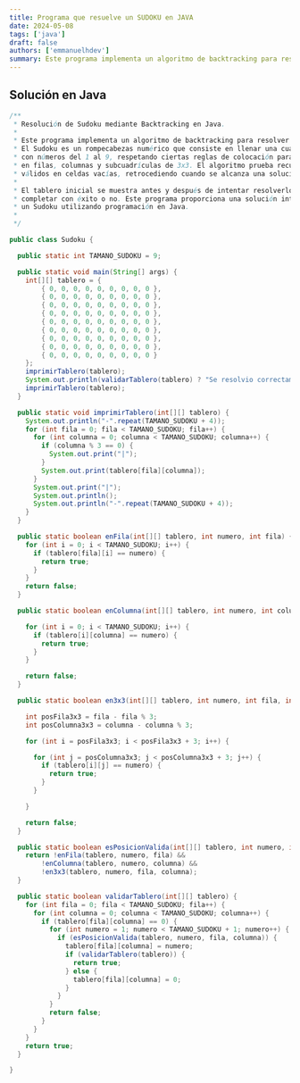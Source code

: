 ```yaml
---
title: Programa que resuelve un SUDOKU en JAVA
date: 2024-05-08
tags: ['java']
draft: false
authors: ['emmanuelhdev']
summary: Este programa implementa un algoritmo de backtracking para resolver un juego de Sudoku
---
```


## Solución en Java

```java
/**
 * Resolución de Sudoku mediante Backtracking en Java.
 *
 * Este programa implementa un algoritmo de backtracking para resolver un juego de Sudoku.
 * El Sudoku es un rompecabezas numérico que consiste en llenar una cuadrícula de 9x9 celdas
 * con números del 1 al 9, respetando ciertas reglas de colocación para evitar repeticiones
 * en filas, columnas y subcuadrículas de 3x3. El algoritmo prueba recursivamente números
 * válidos en celdas vacías, retrocediendo cuando se alcanza una solución inválida.
 *
 * El tablero inicial se muestra antes y después de intentar resolverlo, indicando si se logró
 * completar con éxito o no. Este programa proporciona una solución interactiva para resolver
 * un Sudoku utilizando programación en Java.
 *
 */

public class Sudoku {

  public static int TAMANO_SUDOKU = 9;

  public static void main(String[] args) {
    int[][] tablero = {
        { 0, 0, 0, 0, 0, 0, 0, 0, 0 },
        { 0, 0, 0, 0, 0, 0, 0, 0, 0 },
        { 0, 0, 0, 0, 0, 0, 0, 0, 0 },
        { 0, 0, 0, 0, 0, 0, 0, 0, 0 },
        { 0, 0, 0, 0, 0, 0, 0, 0, 0 },
        { 0, 0, 0, 0, 0, 0, 0, 0, 0 },
        { 0, 0, 0, 0, 0, 0, 0, 0, 0 },
        { 0, 0, 0, 0, 0, 0, 0, 0, 0 },
        { 0, 0, 0, 0, 0, 0, 0, 0, 0 }
    };
    imprimirTablero(tablero);
    System.out.println(validarTablero(tablero) ? "Se resolvio correctamente" : "No se pudo resolver");
    imprimirTablero(tablero);
  }

  public static void imprimirTablero(int[][] tablero) {
    System.out.println("-".repeat(TAMANO_SUDOKU + 4));
    for (int fila = 0; fila < TAMANO_SUDOKU; fila++) {
      for (int columna = 0; columna < TAMANO_SUDOKU; columna++) {
        if (columna % 3 == 0) {
          System.out.print("|");
        }
        System.out.print(tablero[fila][columna]);
      }
      System.out.print("|");
      System.out.println();
      System.out.println("-".repeat(TAMANO_SUDOKU + 4));
    }
  }

  public static boolean enFila(int[][] tablero, int numero, int fila) {
    for (int i = 0; i < TAMANO_SUDOKU; i++) {
      if (tablero[fila][i] == numero) {
        return true;
      }
    }
    return false;
  }

  public static boolean enColumna(int[][] tablero, int numero, int columna) {

    for (int i = 0; i < TAMANO_SUDOKU; i++) {
      if (tablero[i][columna] == numero) {
        return true;
      }
    }

    return false;
  }

  public static boolean en3x3(int[][] tablero, int numero, int fila, int columna) {

    int posFila3x3 = fila - fila % 3;
    int posColumna3x3 = columna - columna % 3;

    for (int i = posFila3x3; i < posFila3x3 + 3; i++) {

      for (int j = posColumna3x3; j < posColumna3x3 + 3; j++) {
        if (tablero[i][j] == numero) {
          return true;
        }
      }

    }

    return false;
  }

  public static boolean esPosicionValida(int[][] tablero, int numero, int fila, int columna) {
    return !enFila(tablero, numero, fila) &&
        !enColumna(tablero, numero, columna) &&
        !en3x3(tablero, numero, fila, columna);
  }

  public static boolean validarTablero(int[][] tablero) {
    for (int fila = 0; fila < TAMANO_SUDOKU; fila++) {
      for (int columna = 0; columna < TAMANO_SUDOKU; columna++) {
        if (tablero[fila][columna] == 0) {
          for (int numero = 1; numero < TAMANO_SUDOKU + 1; numero++) {
            if (esPosicionValida(tablero, numero, fila, columna)) {
              tablero[fila][columna] = numero;
              if (validarTablero(tablero)) {
                return true;
              } else {
                tablero[fila][columna] = 0;
              }
            }
          }
          return false;
        }
      }
    }
    return true;
  }

}

```
